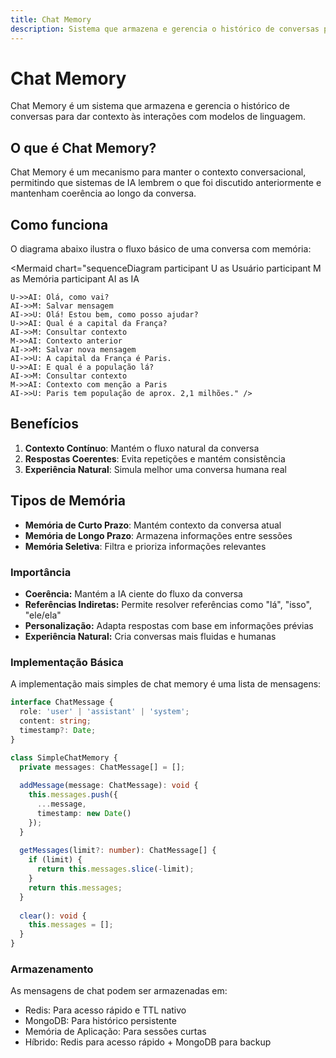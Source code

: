 ```yaml
---
title: Chat Memory
description: Sistema que armazena e gerencia o histórico de conversas para dar contexto às interações com modelos de linguagem.
---
```


# Chat Memory

Chat Memory é um sistema que armazena e gerencia o histórico de conversas para dar contexto às interações com modelos de linguagem.

## O que é Chat Memory?

Chat Memory é um mecanismo para manter o contexto conversacional, permitindo que sistemas de IA lembrem o que foi discutido anteriormente e mantenham coerência ao longo da conversa.

## Como funciona

O diagrama abaixo ilustra o fluxo básico de uma conversa com memória:

<Mermaid chart="sequenceDiagram
    participant U as Usuário
    participant M as Memória
    participant AI as IA
    
    U->>AI: Olá, como vai?
    AI->>M: Salvar mensagem
    AI->>U: Olá! Estou bem, como posso ajudar?
    U->>AI: Qual é a capital da França?
    AI->>M: Consultar contexto
    M->>AI: Contexto anterior
    AI->>M: Salvar nova mensagem
    AI->>U: A capital da França é Paris.
    U->>AI: E qual é a população lá?
    AI->>M: Consultar contexto
    M->>AI: Contexto com menção a Paris
    AI->>U: Paris tem população de aprox. 2,1 milhões." />

## Benefícios

1. **Contexto Contínuo**: Mantém o fluxo natural da conversa
2. **Respostas Coerentes**: Evita repetições e mantém consistência
3. **Experiência Natural**: Simula melhor uma conversa humana real

## Tipos de Memória

- **Memória de Curto Prazo**: Mantém contexto da conversa atual
- **Memória de Longo Prazo**: Armazena informações entre sessões
- **Memória Seletiva**: Filtra e prioriza informações relevantes

### Importância
- **Coerência:** Mantém a IA ciente do fluxo da conversa
- **Referências Indiretas:** Permite resolver referências como "lá", "isso", "ele/ela"
- **Personalização:** Adapta respostas com base em informações prévias
- **Experiência Natural:** Cria conversas mais fluidas e humanas

### Implementação Básica
A implementação mais simples de chat memory é uma lista de mensagens:

```ts
interface ChatMessage {
  role: 'user' | 'assistant' | 'system';
  content: string;
  timestamp?: Date;
}

class SimpleChatMemory {
  private messages: ChatMessage[] = [];
  
  addMessage(message: ChatMessage): void {
    this.messages.push({
      ...message,
      timestamp: new Date()
    });
  }
  
  getMessages(limit?: number): ChatMessage[] {
    if (limit) {
      return this.messages.slice(-limit);
    }
    return this.messages;
  }
  
  clear(): void {
    this.messages = [];
  }
}
```

### Armazenamento
As mensagens de chat podem ser armazenadas em:
- Redis: Para acesso rápido e TTL nativo
- MongoDB: Para histórico persistente
- Memória de Aplicação: Para sessões curtas
- Híbrido: Redis para acesso rápido + MongoDB para backup 